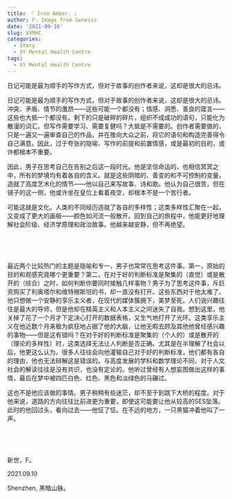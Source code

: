 ```yaml
---
title: 『 Iron Amber. 』
author: F. Image from Genesis
date: '2021-09-10'
slug: XYMHC
categories:
  - Story
  - XY Mental Health Centre
tags:
  - XY Mental Health Centre
---
```


日记可能是最为顺手的写作方式，但对于故事的创作者来说，这却是很大的忌讳。

<!--more-->

日记可能是最为顺手的写作方式，但对于故事的创作者来说，这却是很大的忌讳。冲突、矛盾、情节的激昂——这些可能一个都没有；情感、洞悉、善良的箴言——这些也大抵一个都没有。剩下的只是破碎的碎片，组织不成成功的语句，只能化为散漫的词汇。但写作需要学习、需要复健吗？大抵是不需要的。创作者需要做的，只是一遍又一遍审查自己的作品，并在推向大众之前，将它的语句和构造完善得令自己满意。因此，过于夸张的隐喻、写作的前提和前置情感，或是最初的目的，或许都根本不重要。

因此，男子在思考自己在告别之后这一段时光。他是坚信命运的，也相信冥冥之中，所有的梦境均有着各自的含义。就是这些阴暗的、善变的和不可控制的变量，造就了高度艺术化的情节——他以自己来写故事、诗和歌。他认为自己很苦，但在镜子的这一侧，他或许坐在皇位上看着夜空，却根本不是一个苦行者。

可能这就是文化。人类的不同经历造就了各自的多样性；这类多样性汇聚在一起，又变成了更大的画板——颜色如河流一般散开。回到自己的旅程中，他能更好地理解社会阶级、经济学原理和政治故事。他越来越安静，但不再绝望。

&nbsp;
 
&nbsp;

最近两个比较热门的主题是隐喻和专一，男子也常常在思考这件事。第一，原始的目的和观感究竟哪个更重要？第二，在对于好的判断标准是聚集的（直觉）或是散开的（综合）之时，如何判断你要同时接触几样事物？男子为了思考这件事，斥巨资购买了利奥塔尔和维特根斯坦的书，却一直没有打开。这些东西对于他太难了。他只想做一个安静的享乐主义者，在现代的媒体簇拥下，美梦至死。人们说兴趣往往是最大的导师，但是他却在精英主义和人本主义之间迷失了自我。想到这里，他关掉了花了一个月才下定决心打开的数据表格，又生气地打开了光环。这类享乐主义在他近数个月来极为疯狂地占据了他的大脑，让他无暇去顾及其他他曾经感兴趣的事物——但是这有错吗？在对于好的判断标准是聚集的（个人的）或是散开的（理论的多样性）时，这类选择无法让人判断是否正确。尤其是在半理解了社会以后，他更这么认为。很多人往往会向他灌输自己对于好的判断标准，他们都有各自的理由，他也无法辩解这是错误的。与高度发展的学科和数学理论不同，对于人文社会的解读往往是没有共识，也没有定论的。他听过曾经有人想妄图做出这样的事情，最后在梦中被四匹白色、红色、黑色和淡绿色的马碾过。

这也不是他应该做的事情。男子稍稍有些迷茫，却不至于到跳下大桥的程度。对于他来说，道路的方向往往比前进更为重要，即使这可能要让他从较高的SES坠落。此时的他回过头，看向过去——他怔了怔。在不远的地方，一只黑猫冲着他叫了一声。

&nbsp;
 
&nbsp;

新世，F。

2021.09.10

Shenzhen, 黑暗山脉。
